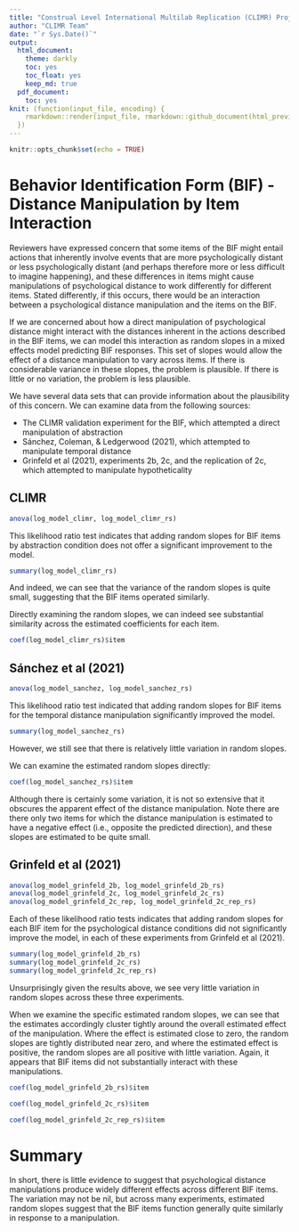 ```yaml
---
title: "Construal Level International Multilab Replication (CLIMR) Project: Examination of Behavior Identification Form (BIF) Item Behavior"
author: "CLIMR Team"
date: "`r Sys.Date()`"
output:
  html_document:
    theme: darkly
    toc: yes
    toc_float: yes
    keep_md: true
  pdf_document:
    toc: yes
knit: (function(input_file, encoding) {
    rmarkdown::render(input_file, rmarkdown::github_document(html_preview = FALSE), encoding = encoding, output_dir = "./reports/")
  })
---
```


```r
knitr::opts_chunk$set(echo = TRUE)

```

# Behavior Identification Form (BIF) - Distance Manipulation by Item Interaction

Reviewers have expressed concern that some items of the BIF might entail actions that inherently involve events that are more psychologically distant or less psychologically distant (and perhaps therefore more or less difficult to imagine happening), and these differences in items might cause manipulations of psychological distance to work differently for different items. Stated differently, if this occurs, there would be an interaction between a psychological distance manipulation and the items on the BIF.

If we are concerned about how a direct manipulation of psychological distance might interact with the distances inherent in the actions described in the BIF items, we can model this interaction as random slopes in a mixed effects model predicting BIF responses. This set of slopes would allow the effect of a distance manipulation to vary across items. If there is considerable variance in these slopes, the problem is plausible. If there is little or no variation, the problem is less plausible.

We have several data sets that can provide information about the plausibility of this concern. We can examine data from the following sources:

- The CLIMR validation experiment for the BIF, which attempted a direct manipulation of abstraction
- Sánchez, Coleman, & Ledgerwood (2021), which attempted to manipulate temporal distance
- Grinfeld et al (2021), experiments 2b, 2c, and the replication of 2c, which attempted to manipulate hypotheticality

## CLIMR

```r
anova(log_model_climr, log_model_climr_rs)
```

This likelihood ratio test indicates that adding random slopes for BIF items by abstraction condition does not offer a significant improvement to the model.

```r
summary(log_model_climr_rs)
```

And indeed, we can see that the variance of the random slopes is quite small, suggesting that the BIF items operated similarly.

Directly examining the random slopes, we can indeed see substantial similarity across the estimated coefficients for each item.

```r
coef(log_model_climr_rs)$item
```

## Sánchez et al (2021)

```r
anova(log_model_sanchez, log_model_sanchez_rs)
```

This likelihood ratio test indicated that adding random slopes for BIF items for the temporal distance manipulation significantly improved the model.

```r
summary(log_model_sanchez_rs)
```

However, we still see that there is relatively little variation in random slopes.

We can examine the estimated random slopes directly:

```r
coef(log_model_sanchez_rs)$item
```

Although there is certainly some variation, it is not so extensive that it obscures the apparent effect of the distance manipulation. Note there are there only two items for which the distance manipulation is estimated to have a negative effect (i.e., opposite the predicted direction), and these slopes are estimated to be quite small.

## Grinfeld et al (2021)

```r
anova(log_model_grinfeld_2b, log_model_grinfeld_2b_rs)
anova(log_model_grinfeld_2c, log_model_grinfeld_2c_rs)
anova(log_model_grinfeld_2c_rep, log_model_grinfeld_2c_rep_rs)
```

Each of these likelihood ratio tests indicates that adding random slopes for each BIF item for the psychological distance conditions did not significantly improve the model, in each of these experiments from Grinfeld et al (2021).

```r
summary(log_model_grinfeld_2b_rs)
summary(log_model_grinfeld_2c_rs)
summary(log_model_grinfeld_2c_rep_rs)
```

Unsurprisingly given the results above, we see very little variation in random slopes across these three experiments.

When we examine the specific estimated random slopes, we can see that the estimates accordingly cluster tightly around the overall estimated effect of the manipulation. Where the effect is estimated close to zero, the random slopes are tightly distributed near zero, and where the estimated effect is positive, the random slopes are all positive with little variation. Again, it appears that BIF items did not substantially interact with these manipulations.

```r
coef(log_model_grinfeld_2b_rs)$item
```

```r
coef(log_model_grinfeld_2c_rs)$item
```

```r
coef(log_model_grinfeld_2c_rep_rs)$item
```

# Summary

In short, there is little evidence to suggest that psychological distance manipulations produce widely different effects across different BIF items. The variation may not be nil, but across many experiments, estimated random slopes suggest that the BIF items function generally quite similarly in response to a manipulation.




